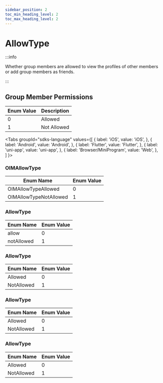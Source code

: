 ```yaml
---
sidebar_position: 2
toc_min_heading_level: 2
toc_max_heading_level: 2
---
```


# AllowType

:::info

Whether group members are allowed to view the profiles of other members or add group members as friends.

:::

## Group Member Permissions

| Enum Value | Description   |
| ---------- | ------------- |
| 0          | Allowed       |
| 1          | Not Allowed   |

<Tabs
groupId="sdks-language"
values={[
{ label: 'iOS', value: 'iOS', },
{ label: 'Android', value: 'Android', },
{ label: 'Flutter', value: 'Flutter', },
{ label: 'uni-app', value: 'uni-app', },
{ label: 'Browser/MiniProgram', value: 'Web', },
]
}>

<TabItem value="iOS">

### OIMAllowType

| Enum Name            | Enum Value |
| -------------------- | ---------- |
| OIMAllowTypeAllowed  | 0          |
| OIMAllowTypeNotAllowed | 1        |

</TabItem>

<TabItem value="Flutter">

### AllowType

| Enum Name    | Enum Value |
| ------------ | ---------- |
| allow        | 0          |
| notAllowed   | 1          |

</TabItem>

<TabItem value="Web">

### AllowType

| Enum Name    | Enum Value |
| ------------ | ---------- |
| Allowed      | 0          |
| NotAllowed   | 1          |

</TabItem>
<TabItem value="Android">

### AllowType

| Enum Name    | Enum Value |
| ------------ | ---------- |
| Allowed      | 0          |
| NotAllowed   | 1          |

</TabItem>

<TabItem value="uni-app">

### AllowType

| Enum Name    | Enum Value |
| ------------ | ---------- |
| Allowed      | 0          |
| NotAllowed   | 1          |

</TabItem>

</Tabs>